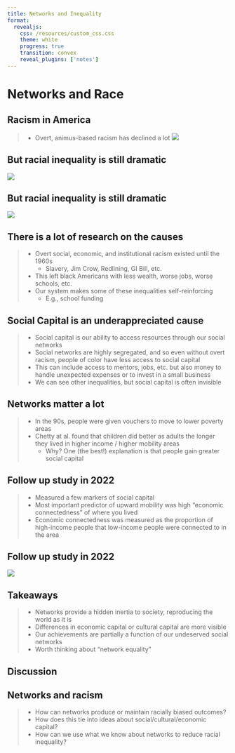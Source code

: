 ```yaml
---
title: Networks and Inequality
format: 
  revealjs:
    css: /resources/custom_css.css
    theme: white
    progress: true
    transition: convex
    reveal_plugins: ['notes']
---
```

# Networks and Race

## Racism in America

> - Overt, animus-based racism has declined a lot
<img src='https://content.gallup.com/origin/gallupinc/GallupSpaces/Production/Cms/POLL/9r8-rc0zn0eloptdnsbl3a.png'/>

## But racial inequality is still dramatic

<img src='https://www.census.gov/content/dam/Census/library/stories/2024/04/wealth-by-race/figure-1-wealth-by-race.jpg'/>

## But racial inequality is still dramatic

<img src='https://www.census.gov/content/dam/Census/library/stories/2024/04/wealth-by-race/figure-2-wealth-by-race.jpg' />

## There is a lot of research on the causes

> - Overt social, economic, and institutional racism existed until the 1960s
>   - Slavery, Jim Crow, Redlining, GI Bill, etc.
> - This left black Americans with less wealth, worse jobs, worse schools, etc.
> - Our system makes some of these inequalities self-reinforcing
>   - E.g., school funding

## Social Capital is an underappreciated cause

> - Social capital is our ability to access resources through our social networks
> - Social networks are highly segregated, and so even without overt racism, people of color have less access to social capital
> - This can include access to mentors, jobs, etc. but also money to handle unexpected expenses or to invest in a small business
> - We can see other inequalities, but social capital is often invisible

## Networks matter a lot

> - In the 90s, people were given vouchers to move to lower poverty areas
> - Chetty at al. found that children did better as adults the longer they lived in higher income / higher mobility areas
>	- Why? One (the best!) explanation is that people gain greater social capital

## Follow up study in 2022

> - Measured a few markers of social capital
> - Most important predictor of upward mobility was high "economic connectedness" of where you lived
> - Economic connectedness was measured as the proportion of high-income people that low-income people were connected to in the area

## Follow up study in 2022

<img src='/lectures/class_lectures/images/chetty_EC.webp'/>


## Takeaways

> - Networks provide a hidden inertia to society, reproducing the world as it is
> - Differences in economic capital or cultural capital are more visible
> - Our achievements are partially a function of our undeserved social networks
> - Worth thinking about "network equality"

## Discussion



## Networks and racism

> - How can networks produce or maintain racially biased outcomes?
> - How does this tie into ideas about social/cultural/economic capital?
> - How can we use what we know about networks to reduce racial inequality?